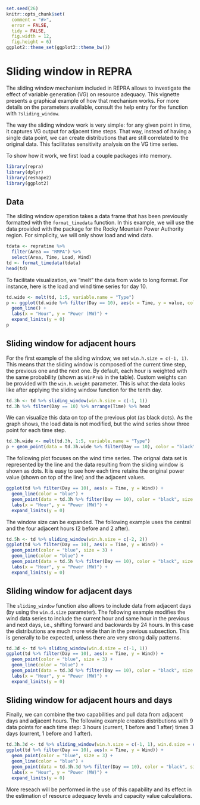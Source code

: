 <!--
%\VignetteEngine{knitr}
%\VignetteIndexEntry{Getting started}
-->

```r
set.seed(26)
knitr::opts_chunk$set(
  comment = "#>",
  error = FALSE,
  tidy = FALSE,
  fig.width = 12,
  fig.height = 6)
ggplot2::theme_set(ggplot2::theme_bw())
```


# Sliding window in REPRA

The sliding window mechanism included in REPRA allows to investigate the effect of variable generation (VG) on resource adequacy. This vignette presents a graphical example of how that mechanism works. For more details on the parameters available, consult the help entry for the function with `?sliding_window`.

The way the sliding window work is very simple: for any given point in time, it captures VG output for adjacent time steps. That way, instead of having a single data point, we can create distributions that are still correlated to the original data. This facilitates sensitivity analysis on the VG time series.

To show how it work, we first load a couple packages into memory.

```r
library(repra)
library(dplyr)
library(reshape2)
library(ggplot2)
```


## Data

The sliding window operation takes a data frame that has been previously formatted with the `format_timedata` function. In this example, we will use the data provided with the package for the Rocky Mountain Power Authority region. For simplicity, we will only show load and wind data.

```r
tdata <- repratime %>%
  filter(Area == "RMPA") %>%
  select(Area, Time, Load, Wind)
td <- format_timedata(tdata)
head(td)
```

To facilitate visualization, we "melt" the data from wide to long format. For instance, here is the load and wind time series for day 10.

```r
td.wide <- melt(td, 1:5, variable.name = "Type")
p <- ggplot(td.wide %>% filter(Day == 10), aes(x = Time, y = value, color = Type)) +
  geom_line() +
  labs(x = "Hour", y = "Power (MW)") +
  expand_limits(y = 0)
p
```

## Sliding window for adjacent hours

For the first example of the sliding window, we set `win.h.size = c(-1, 1)`. This means that the sliding window is composed of the current time step, the previous one and the next one. By default, each hour is weighted with the same probability (shown as `WinProb` in the table). Custom weights can be provided with the `win.h.weight` parameter. This is what the data looks like after applying the sliding window function for the tenth day.

```r
td.3h <- td %>% sliding_window(win.h.size = c(-1, 1))
td.3h %>% filter(Day == 10) %>% arrange(Time) %>% head
```

We can visualize this data on top of the previous plot (as black dots). As the graph shows, the load data is not modified, but the wind series show three point for each time step.

```r
td.3h.wide <- melt(td.3h, 1:5, variable.name = "Type")
p + geom_point(data = td.3h.wide %>% filter(Day == 10), color = "black")
```

The following plot focuses on the wind time series. The orignal data set is represented by the line and the data resulting from the sliding window is shown as dots. It is easy to see how each time retains the original power value (shown on top of the line) and the adjacent values.

```r
ggplot(td %>% filter(Day == 10), aes(x = Time, y = Wind)) +
  geom_line(color = "blue") +
  geom_point(data = td.3h %>% filter(Day == 10), color = "black", size = 2) +
  labs(x = "Hour", y = "Power (MW)") +
  expand_limits(y = 0)
```

The window size can be expanded. The following example uses the central and the four adjacent hours (2 before and 2 after).

```r
td.5h <- td %>% sliding_window(win.h.size = c(-2, 2))
ggplot(td %>% filter(Day == 10), aes(x = Time, y = Wind)) +
  geom_point(color = "blue", size = 3) +
  geom_line(color = "blue") +
  geom_point(data = td.5h %>% filter(Day == 10), color = "black", size = 2) +
  labs(x = "Hour", y = "Power (MW)") +
  expand_limits(y = 0)
```


## Sliding window for adjacent days

The `sliding_window` function also allows to include data from adjacent days (by using the `win.d.size` parameter). The following example modifies the wind data series to include the current hour and same hour in the previous and next days, i.e., shifting forward and backwards by 24 hours. In this case the distributions are much more wide than in the previous subsection. This is generally to be expected, unless there are very strong daily patterns.

```r
td.3d <- td %>% sliding_window(win.d.size = c(-1, 1))
ggplot(td %>% filter(Day == 10), aes(x = Time, y = Wind)) +
  geom_point(color = "blue", size = 3) +
  geom_line(color = "blue") +
  geom_point(data = td.3d %>% filter(Day == 10), color = "black", size = 2) +
  labs(x = "Hour", y = "Power (MW)") +
  expand_limits(y = 0)
```


## Sliding window for adjacent hours and days

Finally, we can combine the two capabilities and pull data from adjacent days and adjacent hours. The following example creates distributions with 9 data points for each time step: 3 hours (current, 1 before and 1 after) times 3 days (current, 1 before and 1 after).

```r
td.3h.3d <- td %>% sliding_window(win.h.size = c(-1, 1), win.d.size = c(-1, 1))
ggplot(td %>% filter(Day == 10), aes(x = Time, y = Wind)) +
  geom_point(color = "blue", size = 3) +
  geom_line(color = "blue") +
  geom_point(data = td.3h.3d %>% filter(Day == 10), color = "black", size = 2) +
  labs(x = "Hour", y = "Power (MW)") +
  expand_limits(y = 0)
```

More reseach will be performed in the use of this capability and its effect in the estimation of resource adequacy levels and capacity value calculations.
